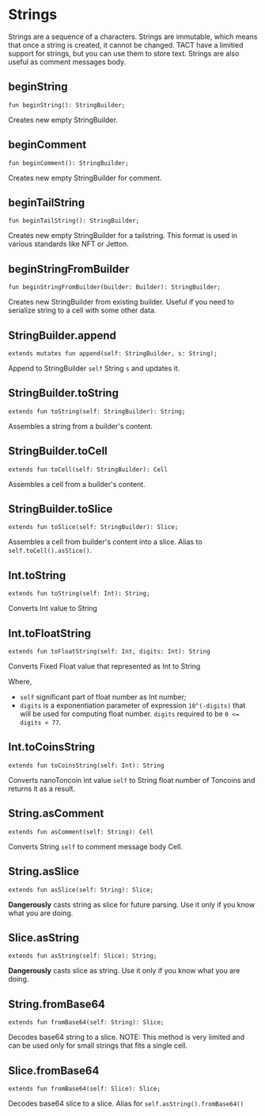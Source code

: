 # Strings

Strings are a sequence of a characters. Strings are immutable, which means that once a string is created, it cannot be changed. TACT have a limitied support for strings, but you can use them to store text. Strings are also useful as comment messages body.

## beginString
```
fun beginString(): StringBuilder;
```
Creates new empty StringBuilder.

## beginComment
```
fun beginComment(): StringBuilder;
```
Creates new empty StringBuilder for comment.

## beginTailString
```
fun beginTailString(): StringBuilder;
```
Creates new empty StringBuilder for a tailstring. This format is used in various standards like NFT or Jetton.

## beginStringFromBuilder
```
fun beginStringFromBuilder(builder: Builder): StringBuilder;
```
Creates new StringBuilder from existing builder. Useful if you need to serialize string to a cell with some other data.

## StringBuilder.append
```
extends mutates fun append(self: StringBuilder, s: String);
```
Append to StringBuilder `self` String `s` and updates it.

## StringBuilder.toString
```
extends fun toString(self: StringBuilder): String;
```
Assembles a string from a builder's content.

## StringBuilder.toCell
```
extends fun toCell(self: StringBuilder): Cell
```
Assembles a cell from a builder's content.

## StringBuilder.toSlice
```
extends fun toSlice(self: StringBuilder): Slice;
```
Assembles a cell from builder's content into a slice. Alias to `self.toCell().asSlice()`.

## Int.toString
```
extends fun toString(self: Int): String;
```
Converts Int value to String

## Int.toFloatString
```
extends fun toFloatString(self: Int, digits: Int): String
```

Converts Fixed Float value that represented as Int to String

Where,
* `self` significant part of float number as Int number;
* `digits` is a exponentiation parameter of expression `10^(-digits)` that will be used for computing float number. `digits` required to be `0 <= digits < 77`.

## Int.toCoinsString
```
extends fun toCoinsString(self: Int): String
```
Converts nanoToncoin Int value `self` to String float number of Toncoins and returns it as a result.

## String.asComment
```
extends fun asComment(self: String): Cell
```
Converts String `self` to comment message body Cell.

## String.asSlice
```
extends fun asSlice(self: String): Slice;
```
**Dangerously** casts string as slice for future parsing. Use it only if you know what you are doing.

## Slice.asString
```
extends fun asString(self: Slice): String;
```
**Dangerously** casts slice as string. Use it only if you know what you are doing.

## String.fromBase64
```
extends fun fromBase64(self: String): Slice;
```
Decodes base64 string to a slice. NOTE: This method is very limited and can be used only for small strings that fits a single cell.

## Slice.fromBase64
```
extends fun fromBase64(self: Slice): Slice;
```
Decodes base64 slice to a slice. Alias for `self.asString().fromBase64()`